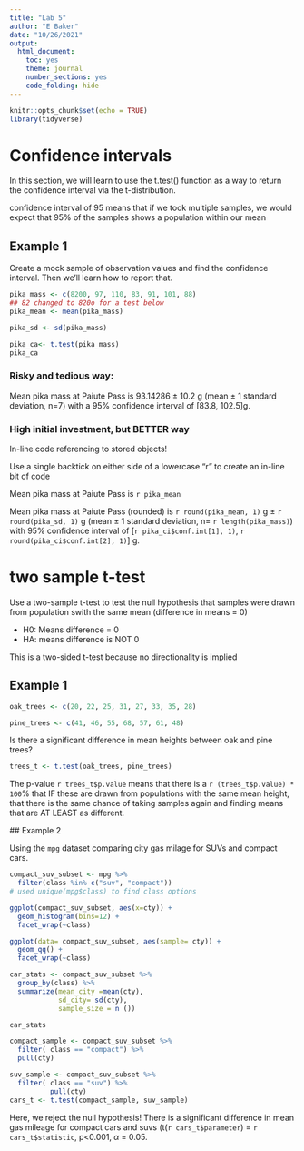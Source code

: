 ```yaml
---
title: "Lab 5"
author: "E Baker"
date: "10/26/2021"
output: 
  html_document: 
    toc: yes
    theme: journal
    number_sections: yes
    code_folding: hide
---
```


```r
knitr::opts_chunk$set(echo = TRUE)
library(tidyverse)
```
# Confidence intervals 

In this section, we will learn to use the t.test() function as a way to return the confidence interval via the t-distribution.

confidence interval of 95 means that if we took multiple samples, we would expect that 95% of the samples shows a population within our mean

## Example 1

Create a mock sample of observation values and find the confidence interval. Then we'll learn how to report that.

```r
pika_mass <- c(8200, 97, 110, 83, 91, 101, 88)
## 82 changed to 820o for a test below
pika_mean <- mean(pika_mass)

pika_sd <- sd(pika_mass)

pika_ca<- t.test(pika_mass)
pika_ca
```

### Risky and tedious way: 
Mean pika mass at Paiute Pass is 93.14286 $\pm$ 10.2 g (mean $\pm$ 1 standard deviation, n=7) with a 95% confidence interval of [83.8, 102.5]g.

### High initial investment, but BETTER way

In-line code referencing to stored objects!

Use a single backtick on either side of a lowercase "r" to create an in-line bit of code

Mean pika mass at Paiute Pass is `r pika_mean`

Mean pika mass at Paiute Pass (rounded) is `r round(pika_mean, 1)` g $\pm$ `r round(pika_sd, 1)` g (mean $\pm$ 1 standard deviation, n=  `r length(pika_mass)`) with  95% confidence interval of [`r pika_ci$conf.int[1], 1)`, `r round(pika_ci$conf.int[2], 1)`] g.


# two sample t-test

Use a two-sample t-test to test the null hypothesis that samples were drawn from population swith the same mean (difference in means = 0)

- H0: Means difference = 0
- HA: means difference is NOT 0

This is a two-sided t-test because no directionality is implied

## Example 1

```r

oak_trees <- c(20, 22, 25, 31, 27, 33, 35, 28)

pine_trees <- c(41, 46, 55, 68, 57, 61, 48)
```

 Is there a significant difference in mean heights between oak and pine trees?
 
```r

trees_t <- t.test(oak_trees, pine_trees)
```

The p-value `r trees_t$p.value` means that there is a `r (trees_t$p.value) * 100`% that IF these are drawn from populations with the same mean height, that there is the same chance of taking samples again and finding means that are AT LEAST as different.
 
 
 
 ## Example 2
 
 Using the `mpg` dataset comparing city gas milage for SUVs and compact cars.
 
```r
compact_suv_subset <- mpg %>%
  filter(class %in% c("suv", "compact"))
# used unique(mpg$class) to find class options

```
 
 
```r
ggplot(compact_suv_subset, aes(x=cty)) +
  geom_histogram(bins=12) +
  facet_wrap(~class)

ggplot(data= compact_suv_subset, aes(sample= cty)) +
  geom_qq() +
  facet_wrap(~class)

```

```r
car_stats <- compact_suv_subset %>%
  group_by(class) %>%
  summarize(mean_city =mean(cty),
            sd_city= sd(cty),
            sample_size = n ())

car_stats

```

```r
compact_sample <- compact_suv_subset %>%
  filter( class == "compact") %>%
  pull(cty)

suv_sample <- compact_suv_subset %>%
  filter( class == "suv") %>%
          pull(cty)
cars_t <- t.test(compact_sample, suv_sample)

```

Here, we reject the null hypothesis! There is a significant difference in mean gas mileage for compact cars and suvs (t(`r cars_t$parameter`) = `r cars_t$statistic`, p<0.001, $\alpha$ = 0.05.
